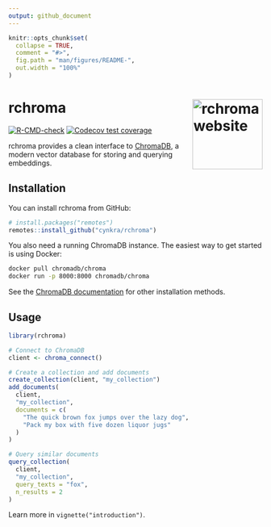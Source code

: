 ```yaml
---
output: github_document
---
```


```r
knitr::opts_chunk$set(
  collapse = TRUE,
  comment = "#>",
  fig.path = "man/figures/README-",
  out.width = "100%"
)
```

# rchroma <a href="https://cynkra.github.io/rchroma/"><img src="man/figures/logo.png" align="right" height="139" alt="rchroma website" /></a>

<!-- badges: start -->
[![R-CMD-check](https://github.com/cynkra/rchroma/actions/workflows/R-CMD-check.yaml/badge.svg)](https://github.com/cynkra/rchroma/actions/workflows/R-CMD-check.yaml)
[![Codecov test coverage](https://codecov.io/gh/cynkra/rchroma/branch/main/graph/badge.svg)](https://app.codecov.io/gh/cynkra/rchroma?branch=main)
<!-- badges: end -->

rchroma provides a clean interface to [ChromaDB](https://www.trychroma.com/), a modern vector database for storing and querying embeddings.

## Installation

You can install rchroma from GitHub:

```r
# install.packages("remotes")
remotes::install_github("cynkra/rchroma")
```

You also need a running ChromaDB instance. The easiest way to get started is using Docker:

```bash
docker pull chromadb/chroma
docker run -p 8000:8000 chromadb/chroma
```

See the [ChromaDB documentation](https://docs.trychroma.com/usage-guide#running-chroma-in-clientserver-mode) for other installation methods.

## Usage

```r
library(rchroma)

# Connect to ChromaDB
client <- chroma_connect()

# Create a collection and add documents
create_collection(client, "my_collection")
add_documents(
  client,
  "my_collection",
  documents = c(
    "The quick brown fox jumps over the lazy dog",
    "Pack my box with five dozen liquor jugs"
  )
)

# Query similar documents
query_collection(
  client,
  "my_collection",
  query_texts = "fox",
  n_results = 2
)
```

Learn more in `vignette("introduction")`.